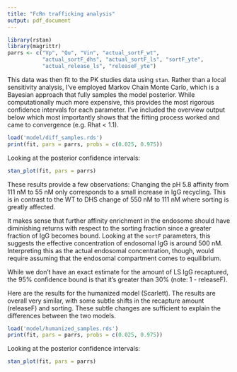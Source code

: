 ```yaml
---
title: "FcRn trafficking analysis"
output: pdf_document
---
```


```r
library(rstan)
library(magrittr)
parrs <- c("Vp", "Qu", "Vin", "actual_sortF_wt",
           "actual_sortF_dhs", "actual_sortF_ls", "sortF_yte",
           "actual_release_ls", "releaseF_yte")
```

This data was then fit to the PK studies data using `stan`. Rather than a local sensitivity analysis, I've employed Markov Chain Monte Carlo, which is a Bayesian approach that fully samples the model posterior. While computationally much more expensive, this provides the most rigorous confidence intervals for each parameter. I've included the overview output below which most importantly shows that the fitting process worked and came to convergence (e.g. Rhat < 1.1).

```r
load('model/diff_samples.rds')
print(fit, pars = parrs, probs = c(0.025, 0.975))
```

Looking at the posterior confidence intervals:

```r
stan_plot(fit, pars = parrs)
```


These results provide a few observations: Changing the pH 5.8 affinity from 111 nM to 55 nM only corresponds to a small increase in IgG recycling. This is in contrast to the WT to DHS change of 550 nM to 111 nM where sorting is greatly affected.

It makes sense that further affinity enrichment in the endosome should have diminishing returns with respect to the sorting fraction since a greater fraction of IgG becomes bound. Looking at the `sortF` parameters, this suggests the effective concentration of endosomal IgG is around 500 nM. Interpreting this as the actual endosomal concentration, though, would require assuming that the endosomal compartment comes to equilibrium.

While we don't have an exact estimate for the amount of LS IgG recaptured, the 95% confidence bound is that it's greater than 30% (note: 1 - releaseF).

Here are the results for the humanized model (Scarlett). The results are overall very similar, with some subtle shifts in the recapture amount (releaseF) and sorting. These subtle changes are sufficient to explain the differences between the two models.

```r
load('model/humanized_samples.rds')
print(fit, pars = parrs, probs = c(0.025, 0.975))
```

Looking at the posterior confidence intervals:

```r
stan_plot(fit, pars = parrs)
```
